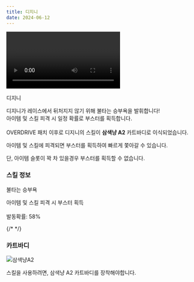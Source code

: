 ```yaml
---
title: 디지니
date: 2024-06-12
---
```


<Division className="mdRatio">
	<Video fileName="skill/skill-diz.mp4" />
</Division>

<Sprite className="character" backgroundPosition="-1934px -1047px">디지니</Sprite>

<Bq>디지니가 레이스에서 뒤처지지 않기 위해 불타는 승부욕을 발휘합니다! <br/>
아이템 및 스킬 피격 시 일정 확률로 부스터를 획득합니다.<br/><br/>
OVERDRIVE 패치 이후로 디지니의 스킬이 **삼색냥 A2** 카트바디로 이식되었습니다.</Bq>

아이템 및 스킬에 피격되면 부스터를 획득하여 빠르게 쫓아갈 수 있습니다.

단, 아이템 슬롯이 꽉 차 있을경우 부스터를 획득할 수 없습니다.

### 스킬 정보

<Sprite className="skill" backgroundPosition="-10px -100px">불타는 승부욕</Sprite>

<Info diffText="초보자 추천" titleText="불타는 승부욕" tagText="패시브"/>

<Bq>아이템 및 스킬 피격 시 부스터 획득<br/><br/>발동확률: 58%</Bq>

{/* <TagList title="발동 확률">
    <Tag name="일반" text1="58%"/>
    <Tag name="고급" text1="60%"/>
    <Tag name="희귀" text1="62%"/>
    <Tag name="영웅" text1="64%"/>
    <Tag name="전설" text1="66%"/>
</TagList> */}

### 카트바디

<Img className="dynamicImage" src="/images/karts/삼색냥.webp" alt="삼색냥A2"/>

스킬을 사용하려면, 삼색냥 A2 카트바디를 장착해야합니다.